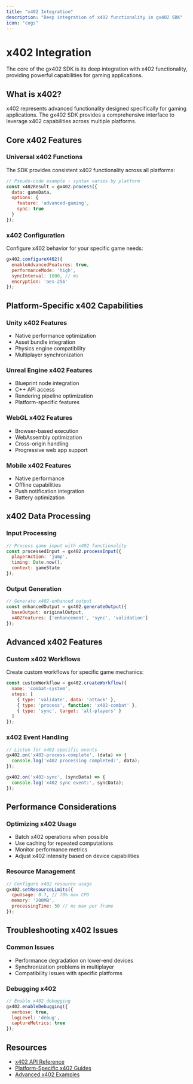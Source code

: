 ```yaml
---
title: "x402 Integration"
description: "Deep integration of x402 functionality in gx402 SDK"
icon: "cogs"
---
```


# x402 Integration

The core of the gx402 SDK is its deep integration with x402 functionality, providing powerful capabilities for gaming applications.

## What is x402?

x402 represents advanced functionality designed specifically for gaming applications. The gx402 SDK provides a comprehensive interface to leverage x402 capabilities across multiple platforms.

## Core x402 Features

### Universal x402 Functions

The SDK provides consistent x402 functionality across all platforms:

```javascript
// Pseudo-code example - syntax varies by platform
const x402Result = gx402.process({
  data: gameData,
  options: {
    feature: 'advanced-gaming',
    sync: true
  }
});
```

### x402 Configuration

Configure x402 behavior for your specific game needs:

```javascript
gx402.configureX402({
  enableAdvancedFeatures: true,
  performanceMode: 'high',
  syncInterval: 1000, // ms
  encryption: 'aes-256'
});
```

## Platform-Specific x402 Capabilities

### Unity x402 Features
- Native performance optimization
- Asset bundle integration
- Physics engine compatibility
- Multiplayer synchronization

### Unreal Engine x402 Features
- Blueprint node integration
- C++ API access
- Rendering pipeline optimization
- Platform-specific features

### WebGL x402 Features
- Browser-based execution
- WebAssembly optimization
- Cross-origin handling
- Progressive web app support

### Mobile x402 Features
- Native performance
- Offline capabilities
- Push notification integration
- Battery optimization

## x402 Data Processing

### Input Processing
```javascript
// Process game input with x402 functionality
const processedInput = gx402.processInput({
  playerAction: 'jump',
  timing: Date.now(),
  context: gameState
});
```

### Output Generation
```javascript
// Generate x402-enhanced output
const enhancedOutput = gx402.generateOutput({
  baseOutput: originalOutput,
  x402Features: ['enhancement', 'sync', 'validation']
});
```

## Advanced x402 Features

### Custom x402 Workflows
Create custom workflows for specific game mechanics:

```javascript
const customWorkflow = gx402.createWorkflow({
  name: 'combat-system',
  steps: [
    { type: 'validate', data: 'attack' },
    { type: 'process', function: 'x402-combat' },
    { type: 'sync', target: 'all-players' }
  ]
});
```

### x402 Event Handling
```javascript
// Listen for x402-specific events
gx402.on('x402-process-complete', (data) => {
  console.log('x402 processing completed:', data);
});

gx402.on('x402-sync', (syncData) => {
  console.log('x402 sync event:', syncData);
});
```

## Performance Considerations

### Optimizing x402 Usage
- Batch x402 operations when possible
- Use caching for repeated computations
- Monitor performance metrics
- Adjust x402 intensity based on device capabilities

### Resource Management
```javascript
// Configure x402 resource usage
gx402.setResourceLimits({
  cpuUsage: 0.7, // 70% max CPU
  memory: '200MB',
  processingTime: 50 // ms max per frame
});
```

## Troubleshooting x402 Issues

### Common Issues
- Performance degradation on lower-end devices
- Synchronization problems in multiplayer
- Compatibility issues with specific platforms

### Debugging x402
```javascript
// Enable x402 debugging
gx402.enableDebugging({
  verbose: true,
  logLevel: 'debug',
  captureMetrics: true
});
```

## Resources

- [x402 API Reference](/api-reference/x402-api)
- [Platform-Specific x402 Guides](/platforms)
- [Advanced x402 Examples](https://github.com/gx402/advanced-examples)